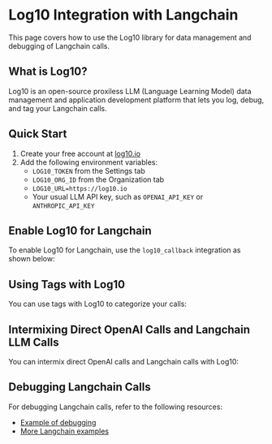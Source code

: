 # Log10 Integration with Langchain

This page covers how to use the Log10 library for data management and debugging of Langchain calls.

## What is Log10?

Log10 is an open-source proxiless LLM (Language Learning Model) data management and application development platform that lets you log, debug, and tag your Langchain calls.

## Quick Start

1. Create your free account at [log10.io](https://log10.io)
2. Add the following environment variables:
   - `LOG10_TOKEN` from the Settings tab
   - `LOG10_ORG_ID` from the Organization tab
   - `LOG10_URL=https://log10.io`
   - Your usual LLM API key, such as `OPENAI_API_KEY` or `ANTHROPIC_API_KEY`

## Enable Log10 for Langchain

To enable Log10 for Langchain, use the `log10_callback` integration as shown below:




## Using Tags with Log10

You can use tags with Log10 to categorize your calls:




## Intermixing Direct OpenAI Calls and Langchain LLM Calls

You can intermix direct OpenAI calls and Langchain calls with Log10:




## Debugging Langchain Calls

For debugging Langchain calls, refer to the following resources:

- [Example of debugging](https://log10.io/docs/observability/prompt_chain_debugging)
- [More Langchain examples](https://github.com/log10-io/log10/tree/main/examples#langchain)

